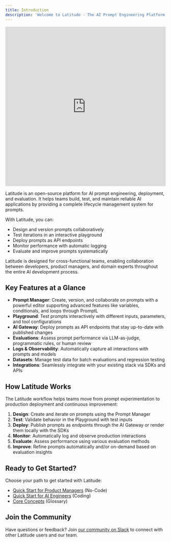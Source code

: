 ```yaml
---
title: Introduction
description: 'Welcome to Latitude - The AI Prompt Engineering Platform'
---
```


<iframe
  width='100%'
  height='500px'
  src='https://www.youtube.com/embed/G-0Kq9Dt-8c?si=nk-uC236BOe1Vx0a'
  title='Latitude Platform Overview'
  frameborder='0'
  allow='accelerometer; autoplay; clipboard-write; encrypted-media; gyroscope; picture-in-picture; web-share'
  referrerpolicy='strict-origin-when-cross-origin'
  allowfullscreen
></iframe>

Latitude is an open-source platform for AI prompt engineering, deployment, and evaluation. It helps teams build, test, and maintain reliable AI applications by providing a complete lifecycle management system for prompts.

With Latitude, you can:

- Design and version prompts collaboratively
- Test iterations in an interactive playground
- Deploy prompts as API endpoints
- Monitor performance with automatic logging
- Evaluate and improve prompts systematically

Latitude is designed for cross-functional teams, enabling collaboration between developers, product managers, and domain experts throughout the entire AI development process.

## Key Features at a Glance

- **Prompt Manager**: Create, version, and collaborate on prompts with a powerful editor supporting advanced features like variables, conditionals, and loops through PromptL
- **Playground**: Test prompts interactively with different inputs, parameters, and tool configurations
- **AI Gateway**: Deploy prompts as API endpoints that stay up-to-date with published changes
- **Evaluations**: Assess prompt performance via LLM-as-judge, programmatic rules, or human review
- **Logs & Observability**: Automatically capture all interactions with prompts and models
- **Datasets**: Manage test data for batch evaluations and regression testing
- **Integrations**: Seamlessly integrate with your existing stack via SDKs and APIs

## How Latitude Works

The Latitude workflow helps teams move from prompt experimentation to production deployment and continuous improvement:

1. **Design**: Create and iterate on prompts using the Prompt Manager
2. **Test**: Validate behavior in the Playground with test inputs
3. **Deploy**: Publish prompts as endpoints through the AI Gateway or render them locally with the SDKs
4. **Monitor**: Automatically log and observe production interactions
5. **Evaluate**: Assess performance using various evaluation methods
6. **Improve**: Refine prompts automatically and/or on-demand based on evaluation insights

## Ready to Get Started?

Choose your path to get started with Latitude:

- [Quick Start for Product Managers](/guides/getting-started/quick-start-pm) (No-Code)
- [Quick Start for AI Engineers](/guides/getting-started/quick-start-dev) (Coding)
- [Core Concepts](/guides/getting-started/core-concepts) (Glossary)

## Join the Community

Have questions or feedback? Join [our community on Slack](https://join.slack.com/t/trylatitude/shared_invite/zt-35wu2h9es-N419qlptPMhyOeIpj3vjzw) to connect with other Latitude users and our team.
